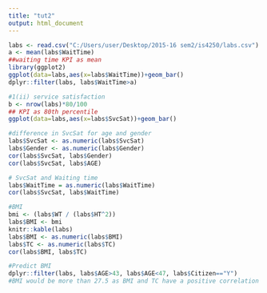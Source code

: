 ```yaml
---
title: "tut2"
output: html_document
---
```


```r
labs <- read.csv("C:/Users/user/Desktop/2015-16 sem2/is4250/labs.csv")
a <- mean(labs$WaitTime)
##waiting time KPI as mean
library(ggplot2)
ggplot(data=labs,aes(x=labs$WaitTime))+geom_bar()
dplyr::filter(labs, labs$WaitTime>a)

#1(ii) service satisfaction 
b <- nrow(labs)*80/100
## KPI as 80th percentile
ggplot(data=labs,aes(x=labs$SvcSat))+geom_bar()

#difference in SvcSat for age and gender
labs$SvcSat <- as.numeric(labs$SvcSat)
labs$Gender <- as.numeric(labs$Gender)
cor(labs$SvcSat, labs$Gender)
cor(labs$SvcSat, labs$AGE)

# SvcSat and Waiting time
labs$WaitTime = as.numeric(labs$WaitTime)
cor(labs$SvcSat, labs$WaitTime)

#BMI
bmi <- (labs$WT / (labs$HT^2))
labs$BMI <- bmi
knitr::kable(labs)
labs$BMI <- as.numeric(labs$BMI)
labs$TC <- as.numeric(labs$TC)
cor(labs$BMI, labs$TC)

#Predict BMI
dplyr::filter(labs, labs$AGE>43, labs$AGE<47, labs$Citizen=="Y")
#BMI would be more than 27.5 as BMI and TC have a positive correlation
```

